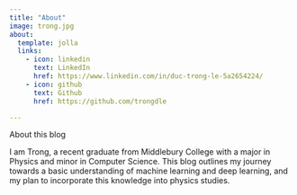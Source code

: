 ```yaml
---
title: "About"
image: trong.jpg
about:
  template: jolla
  links:
    - icon: linkedin
      text: LinkedIn
      href: https://www.linkedin.com/in/duc-trong-le-5a2654224/
    - icon: github
      text: Github
      href: https://github.com/trongdle

---
```


About this blog

I am Trong, a recent graduate from Middlebury College with a major 
in Physics and minor in Computer Science. This blog outlines my journey towards 
a basic understanding of machine learning and deep learning, and my plan to
incorporate this knowledge into physics studies.